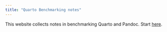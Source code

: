 ```yaml
---
title: "Quarto Benchmarking notes"
---
```


This website collects notes in benchmarking Quarto and Pandoc. Start [here](./notes/index.qmd).